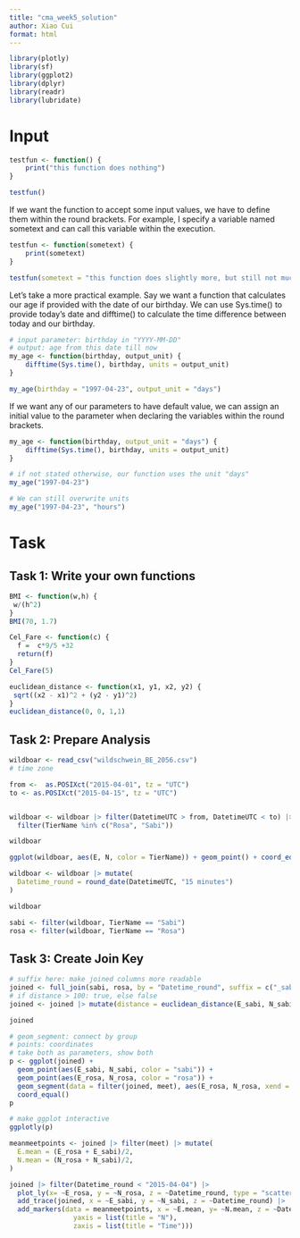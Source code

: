 ```yaml
---
title: "cma_week5_solution"
author: Xiao Cui
format: html
---
```


```r
library(plotly)
library(sf)
library(ggplot2)
library(dplyr)
library(readr)
library(lubridate)
```

# Input
```r
testfun <- function() {
    print("this function does nothing")
}

testfun()
```
If we want the function to accept some input values, we have to define them within the round brackets. For example, I specify a variable named sometext and can call this variable within the execution.
```r
testfun <- function(sometext) {
    print(sometext)
}

testfun(sometext = "this function does slightly more, but still not much")
```

Let’s take a more practical example. Say we want a function that calculates our age if provided with the date of our birthday. We can use Sys.time() to provide today’s date and difftime() to calculate the time difference between today and our birthday.
```r
# input parameter: birthday in "YYYY-MM-DD"
# output: age from this date till now
my_age <- function(birthday, output_unit) {
    difftime(Sys.time(), birthday, units = output_unit)
}

my_age(birthday = "1997-04-23", output_unit = "days")
```
If we want any of our parameters to have default value, we can assign an initial value to the parameter when declaring the variables within the round brackets.
```r
my_age <- function(birthday, output_unit = "days") {
    difftime(Sys.time(), birthday, units = output_unit)
}

# if not stated otherwise, our function uses the unit "days"
my_age("1997-04-23")
```

```r
# We can still overwrite units
my_age("1997-04-23", "hours")
```

# Task
## Task 1: Write your own functions
```r
BMI <- function(w,h) {
 w/(h^2)
}
BMI(70, 1.7)
```

```r
Cel_Fare <- function(c) {
  f =  c*9/5 +32
  return(f)
}
Cel_Fare(5)
```

```r
euclidean_distance <- function(x1, y1, x2, y2) {
 sqrt((x2 - x1)^2 + (y2 - y1)^2)
}
euclidean_distance(0, 0, 1,1)
```
## Task 2: Prepare Analysis
```r
wildboar <- read_csv("wildschwein_BE_2056.csv")
# time zone

from <-  as.POSIXct("2015-04-01", tz = "UTC")
to <- as.POSIXct("2015-04-15", tz = "UTC")


wildboar <- wildboar |> filter(DatetimeUTC > from, DatetimeUTC < to) |>
  filter(TierName %in% c("Rosa", "Sabi"))

wildboar
```

```r
ggplot(wildboar, aes(E, N, color = TierName)) + geom_point() + coord_equal()
```

```r
wildboar <- wildboar |> mutate(
  Datetime_round = round_date(DatetimeUTC, "15 minutes")
)

wildboar
```

```r
sabi <- filter(wildboar, TierName == "Sabi")
rosa <- filter(wildboar, TierName == "Rosa")
```
## Task 3: Create Join Key
```r
# suffix here: make joined columns more readable
joined <- full_join(sabi, rosa, by = "Datetime_round", suffix = c("_sabi", "_rosa"))
# if distance > 100: true, else false
joined <- joined |> mutate(distance = euclidean_distance(E_sabi, N_sabi, E_rosa, N_rosa), meet = distance < 100)

joined
```
```r
# geom_segment: connect by group
# points: coordinates
# take both as parameters, show both
p <- ggplot(joined) + 
  geom_point(aes(E_sabi, N_sabi, color = "sabi")) + 
  geom_point(aes(E_rosa, N_rosa, color = "rosa")) +
  geom_segment(data = filter(joined, meet), aes(E_rosa, N_rosa, xend = E_sabi, yend = N_sabi, color = "meet")) +
  coord_equal()
p
```

```r
# make ggplot interactive
ggplotly(p)
```

```r
meanmeetpoints <- joined |> filter(meet) |> mutate(
  E.mean = (E_rosa + E_sabi)/2, 
  N.mean = (N_rosa + N_sabi)/2, 
)
```

```r
joined |> filter(Datetime_round < "2015-04-04") |>
  plot_ly(x= ~E_rosa, y = ~N_rosa, z = ~Datetime_round, type = "scatter3d", mode = "lines") |> 
  add_trace(joined, x = ~E_sabi, y = ~N_sabi, z = ~Datetime_round) |>
  add_markers(data = meanmeetpoints, x = ~E.mean, y= ~N.mean, z = ~Datetime_round) |>   layout(scene = list(xaxis = list(title = "E"),
                yaxis = list(title = "N"), 
                zaxis = list(title = "Time")))
```

